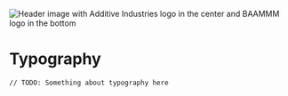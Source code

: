 
<Meta title="Design system/Typography" />

<p>
	<img
		src="https://i.gyazo.com/afd3945f36445ebb977d4f48e21e08a9.png"
		alt="Header image with Additive Industries logo in the center and BAAMMM logo in the bottom"
	/>
</p>

# Typography

`// TODO: Something about typography here`
